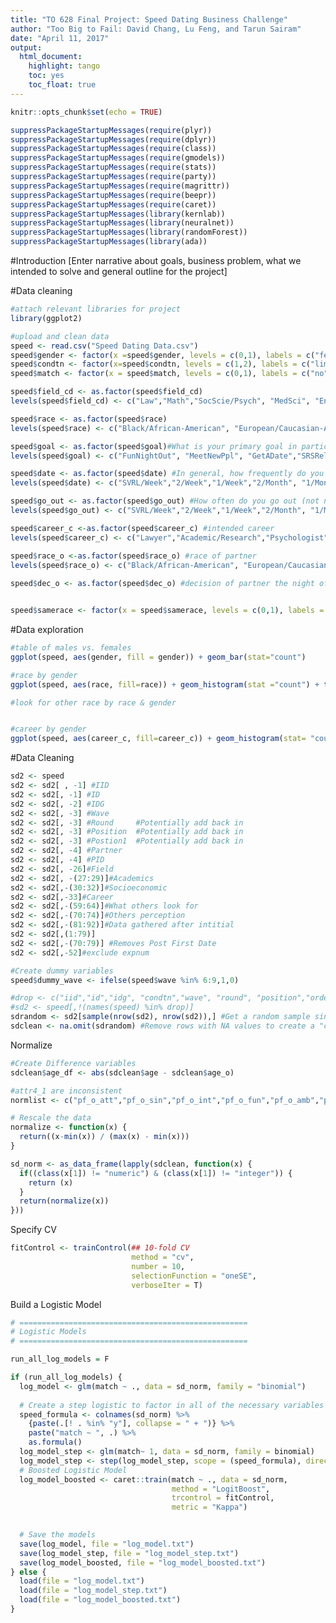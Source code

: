 ```yaml
---
title: "TO 628 Final Project: Speed Dating Business Challenge"
author: "Too Big to Fail: David Chang, Lu Feng, and Tarun Sairam"
date: "April 11, 2017"
output: 
  html_document: 
    highlight: tango
    toc: yes
    toc_float: true
---
```


```r
knitr::opts_chunk$set(echo = TRUE)
```
```r
suppressPackageStartupMessages(require(plyr))
suppressPackageStartupMessages(require(dplyr))
suppressPackageStartupMessages(require(class))
suppressPackageStartupMessages(require(gmodels))
suppressPackageStartupMessages(require(stats))
suppressPackageStartupMessages(require(party))
suppressPackageStartupMessages(require(magrittr))
suppressPackageStartupMessages(require(beepr))
suppressPackageStartupMessages(require(caret))
suppressPackageStartupMessages(library(kernlab))
suppressPackageStartupMessages(library(neuralnet))
suppressPackageStartupMessages(library(randomForest))
suppressPackageStartupMessages(library(ada))

```

#Introduction
[Enter narrative about goals, business problem, what we intended to solve and general outline for the project]


#Data cleaning
```r
#attach relevant libraries for project
library(ggplot2)
```


```r
#upload and clean data
speed <- read.csv("Speed Dating Data.csv")
speed$gender <- factor(x =speed$gender, levels = c(0,1), labels = c("female", "male"))
speed$condtn <- factor(x=speed$condtn, levels = c(1,2), labels = c("limited", "extensive"))
speed$match <- factor(x = speed$match, levels = c(0,1), labels = c("no", "yes"))

speed$field_cd <- as.factor(speed$field_cd)
levels(speed$field_cd) <- c("Law","Math","SocScie/Psych", "MedSci", "Engineering", "English", "History", "Business", "Education", "Bio","SocialWork","Undergrad", "PoliSci", "Film","FineArts","Lang","Architecture","Other")

speed$race <- as.factor(speed$race)
levels(speed$race) <- c("Black/African-American", "European/Caucasian-American", "Latino/Hispanic-American", "Asian/Pacific Islander/Asian-American", "Native-American", "Other")

speed$goal <- as.factor(speed$goal)#What is your primary goal in participating in this event? 
levels(speed$goal) <- c("FunNightOut", "MeetNewPpl", "GetADate","SRSRelationship", "ToSayIDidIt","Other")

speed$date <- as.factor(speed$date) #In general, how frequently do you go on dates? 
levels(speed$date) <- c("SVRL/Week","2/Week","1/Week","2/Month", "1/Month", "SVRL/Year", "AlmostNever")

speed$go_out <- as.factor(speed$go_out) #How often do you go out (not necessarily on dates)?
levels(speed$go_out) <- c("SVRL/Week","2/Week","1/Week","2/Month", "1/Month", "SVRL/Year", "AlmostNever")

speed$career_c <-as.factor(speed$career_c) #intended career
levels(speed$career_c) <- c("Lawyer","Academic/Research","Psychologist","DocMed", "Engineer", "Entertainment", "Banking/Consulting", "RealEstate","IntlAffairs","Undecided","SocialWork","SpeechPath","Politics", "ProSports", "Other", "Journalism", "Architecture")

speed$race_o <-as.factor(speed$race_o) #race of partner
levels(speed$race_o) <- c("Black/African-American", "European/Caucasian-American", "Latino/Hispanic-American", "Asian/Pacific Islander/Asian-American", "Native-American")
                       
speed$dec_o <- as.factor(speed$dec_o) #decision of partner the night of event - not sure what this means


speed$samerace <- factor(x = speed$samerace, levels = c(0,1), labels = c("no", "yes"))


```

#Data exploration 

```r
#table of males vs. females
ggplot(speed, aes(gender, fill = gender)) + geom_bar(stat="count")

#race by gender
ggplot(speed, aes(race, fill=race)) + geom_histogram(stat ="count") + theme(axis.text=element_text(size=9), axis.text.x = element_text(angle=90, vjust=0.5, hjust=1)) + facet_wrap(~gender)

#look for other race by race & gender


#career by gender
ggplot(speed, aes(career_c, fill=career_c)) + geom_histogram(stat= "count") + facet_wrap(~gender) + theme(axis.text.x = element_text(angle = 90, vjust = 0.5, hjust=1)) + xlab("Career") + ggtitle("Distribution of Career by Gender")

```

#Data Cleaning
```r
sd2 <- speed
sd2 <- sd2[ , -1] #IID  
sd2 <- sd2[, -1] #ID  
sd2 <- sd2[, -2] #IDG
sd2 <- sd2[, -3] #Wave
sd2 <- sd2[, -3] #Round     #Potentially add back in 
sd2 <- sd2[, -3] #Position  #Potentially add back in 
sd2 <- sd2[, -3] #Postion1  #Potentially add back in
sd2 <- sd2[, -4] #Partner 
sd2 <- sd2[, -4] #PID
sd2 <- sd2[, -26]#Field     
sd2 <- sd2[, -(27:29)]#Academics
sd2 <- sd2[,-(30:32)]#Socioeconomic 
sd2 <- sd2[,-33]#Career
sd2 <- sd2[,-(59:64)]#What others look for
sd2 <- sd2[,-(70:74)]#Others perception
sd2 <- sd2[,-(81:92)]#Data gathered after intitial
sd2 <- sd2[,(1:79)]
sd2 <- sd2[,-(70:79)] #Removes Post First Date
sd2 <- sd2[,-52]#exclude expnum

#Create dummy variables 
speed$dummy_wave <- ifelse(speed$wave %in% 6:9,1,0)

#drop <- c("iid","id","idg", "condtn","wave", "round", "position","order","partner", "pid","field","from","career","tuition","length","numdat_2")
#sd2 <- speed[,!(names(speed) %in% drop)]
sdrandom <- sd2[sample(nrow(sd2), nrow(sd2)),] #Get a random sample since the data is organized by participant
sdclean <- na.omit(sdrandom) #Remove rows with NA values to create a "clean" set
```
Normalize
```r
#Create Difference variables
sdclean$age_df <- abs(sdclean$age - sdclean$age_o)

#attr4_1 are inconsistent
normlist <- c("pf_o_att","pf_o_sin","pf_o_int","pf_o_fun","pf_o_amb","pf_o_sha","attr_o","sinc_o","intel_o","fun_o"    ,"amb_o","shar_o","like_o","prob_o","met_o","attr1_1","sinc1_1","intel1_1","fun1_1","amb1_1","shar1_1","attr4_1","sinc4_1","intel4_1","fun4_1",   "amb4_1","shar4_1","attr2_1","sinc2_1","intel2_1","fun2_1","amb2_1","shar2_1","attr3_1","sinc3_1","fun3_1","intel3_1","amb3_1","attr5_1"  ,"sinc5_1","intel5_1","fun5_1","amb5_1","attr","sinc","intel","fun","amb","shar","like","prob","attr1_s","sinc1_s","intel1_s","fun1_s" ,"amb1_s","shar1_s","attr3_s","sinc3_s","intel3_s","fun3_s","amb3_s","satis_2","attr7_2","sinc7_2","intel7_2","fun7_2","amb7_2","shar7_2"  ,"attr1_2","sinc1_2","fun2_2","amb2_2","shar2_2","attr3_2","sinc3_2","intel3_2","fun3_2","amb3_2","attr5_2","sinc5_2","intel5_2","fun5_2"   ,"amb5_2","attr1_3","sinc1_3","intel1_3","fun1_3","amb1_3","shar1_3","attr7_3","sinc7_3","intel7_3","fun7_3","amb7_3" ,"shar7_3","attr4_3","sinc4_3","intel4_3","fun4_3","amb4_3","shar4_3","attr2_3","sinc2_3","intel2_3","fun2_3","amb2_3","shar2_3"  ,"attr3_3","sinc3_3","intel3_3","fun3_3","amb3_3","attr5_3","sinc5_3","intel5_3","fun5_3","amb5_3", "age_df")

# Rescale the data
normalize <- function(x) {
  return((x-min(x)) / (max(x) - min(x)))
}

sd_norm <- as_data_frame(lapply(sdclean, function(x) {
  if((class(x[1]) != "numeric") & (class(x[1]) != "integer")) {
    return (x)
  }
  return(normalize(x))
}))
```

Specify CV 
```r
fitControl <- trainControl(## 10-fold CV
                           method = "cv",
                           number = 10,
                           selectionFunction = "oneSE",
                           verboseIter = T)

```


Build a Logistic Model 

```r
# ===================================================
# Logistic Models
# ===================================================

run_all_log_models = F

if (run_all_log_models) {
  log_model <- glm(match ~ ., data = sd_norm, family = "binomial")
  
  # Create a step logistic to factor in all of the necessary variables
  speed_formula <- colnames(sd_norm) %>% 
    {paste(.[! . %in% "y"], collapse = " + ")} %>% 
    paste("match ~ ", .) %>% 
    as.formula()
  log_model_step <- glm(match~ 1, data = sd_norm, family = binomial)
  log_model_step <- step(log_model_step, scope = (speed_formula), direction = "forward")
  # Boosted Logistic Model
  log_model_boosted <- caret::train(match ~ ., data = sd_norm, 
                                    method = "LogitBoost", 
                                    trcontrol = fitControl,
                                    metric = "Kappa")

  
  # Save the models
  save(log_model, file = "log_model.txt")
  save(log_model_step, file = "log_model_step.txt")
  save(log_model_boosted, file = "log_model_boosted.txt") 
} else {
  load(file = "log_model.txt")
  load(file = "log_model_step.txt")
  load(file = "log_model_boosted.txt") 
}
```

